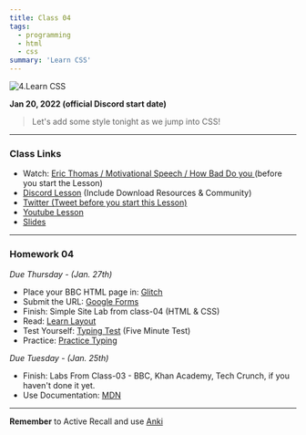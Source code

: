```yaml
---
title: Class 04
tags:
  - programming
  - html
  - css
summary: 'Learn CSS'
---
```


![4.Learn CSS](https://cdn.hashnode.com/res/hashnode/image/upload/v1676550315513/GYJ2TMkGk.png?auto=compress)

**Jan 20, 2022 (official Discord start date)**

> Let's add some style tonight as we jump into CSS!

<hr />

### Class Links

- Watch: [Eric Thomas / Motivational Speech / How Bad Do you ](https://www.youtube.com/watch?v=6vuetQSwFW8) (before you start the Lesson)
- [Discord Lesson](https://discord.com/channels/735923219315425401/738891289071714388/933851316575432814) (Include Download Resources & Community)
- [Twitter (Tweet before you start this Lesson)](https://twitter.com/leonnoel/status/1484292275064631297)
- [Youtube Lesson](https://www.youtube.com/watch?v=Q1Obtn29twk)
- [Slides](https://slides.com/leonnoel/100devs2-css-the-basics/)

<hr />

### Homework 04

_Due Thursday - (Jan. 27th)_

- Place your BBC HTML page in: [Glitch](https://glitch.com/)
- Submit the URL: [Google Forms](https://forms.gle/inMYVvbEZt2fmzng9)
- Finish: Simple Site Lab from class-04 (HTML & CSS)
- Read: [Learn Layout](https://learnlayout.com/)
- Test Yourself: [Typing Test](https://www.typingtest.com/) (Five Minute Test)
- Practice: [Practice Typing](https://www.keybr.com/)

_Due Tuesday - (Jan. 25th)_

- Finish: Labs From Class-03 - BBC, Khan Academy, Tech Crunch, if you haven't done it yet.
- Use Documentation: [MDN](https://developer.mozilla.org/en-US/docs/Web/HTML)

<hr />

**Remember** to Active Recall and use [Anki](https://apps.ankiweb.net/)
